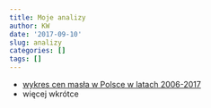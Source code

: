 ```yaml
---
title: Moje analizy
author: KW
date: '2017-09-10'
slug: analizy
categories: []
tags: []
---
```


- [wykres cen masła w Polsce w latach 2006-2017](http://plotyploteczki.pl/2017/11/01/wykres-ceny-mas%C5%82a/)
- więcej wkrótce